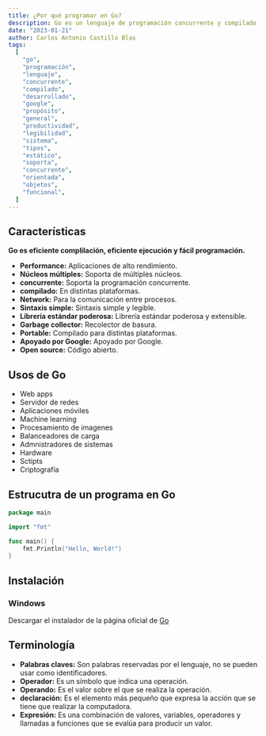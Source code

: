 ```yaml
---
title: ¿Por qué programar en Go?
description: Go es un lenguaje de programación concurrente y compilado, desarrollado por Google. Es un lenguaje de programación de propósito general, con un enfoque en la productividad y la legibilidad. Go es un lenguaje compilado, con un sistema de tipos estático, que soporta la programación concurrente, la programación orientada a objetos y la programación funcional.
date: "2023-01-21"
author: Carlos Antonio Castillo Blas
tags:
  [
    "go",
    "programación",
    "lenguaje",
    "concurrente",
    "compilado",
    "desarrollado",
    "google",
    "propósito",
    "general",
    "productividad",
    "legibilidad",
    "sistema",
    "tipos",
    "estático",
    "soporta",
    "concurrente",
    "orientada",
    "objetos",
    "funcional",
  ]
---
```


## Características

**Go es eficiente complilación, eficiente ejecución y fácil programación.**

- **Performance:** Aplicaciones de alto rendimiento.
- **Núcleos múltiples:** Soporta de múltiples núcleos.
- **concurrente:** Soporta la programación concurrente.
- **compilado:** En distintas plataformas.
- **Network:** Para la comunicación entre procesos.
- **Sintaxis simple:** Sintaxis simple y legible.
- **Librería estándar poderosa:** Librería estándar poderosa y extensible.
- **Garbage collector:** Recolector de basura.
- **Portable:** Compilado para distintas plataformas.
- **Apoyado por Google:** Apoyado por Google.
- **Open source:** Código abierto.

## Usos de Go

- Web apps
- Servidor de redes
- Aplicaciones móviles
- Machine learning
- Procesamiento de imagenes
- Balanceadores de carga
- Admnistradores de sistemas
- Hardware
- Sctipts
- Criptografía

## Estrucutra de un programa en Go

```go
package main

import "fmt"

func main() {
    fmt.Println("Hello, World!")
}
```

## Instalación

### Windows

Descargar el instalador de la página oficial de [Go](https://golang.org/dl/)

## Terminología

- **Palabras claves:** Son palabras reservadas por el lenguaje, no se pueden usar como identificadores.
- **Operador:** Es un símbolo que indica una operación.
- **Operando:** Es el valor sobre el que se realiza la operación.
- **declaración:** Es el elemento más pequeño que expresa la acción que se tiene que realizar la computadora.
- **Expresión:** Es una combinación de valores, variables, operadores y llamadas a funciones que se evalúa para producir un valor.
